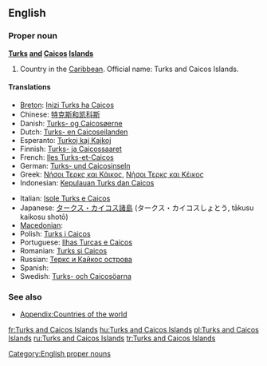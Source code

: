 ==English==

===Proper noun===
'''[[Turks]] [[and]] [[Caicos]] [[Island]]s'''

# Country in the [[Caribbean]].  Official name: Turks and Caicos Islands.

====Translations====
{{trans-top|country in the Caribbean}}
* [[Breton]]: [[Inizi Turks ha Caicos]]
* Chinese: [[特克斯和凯科斯]]
* Danish: [[Turks- og Caicosøerne]]
* Dutch: [[Turks- en Caicoseilanden]]
* Esperanto: [[Turkoj kaj Kajkoj]]
* Finnish: [[Turks- ja Caicossaaret]]
* French: [[Iles Turks-et-Caicos]]
* German: [[Turks- und Caicosinseln]]
* Greek: [[Νήσοι Τερκς και Κάικος]], [[Νήσοι Τερκς και Κέικος]]
* Indonesian: [[Kepulauan Turks dan Caicos]]
{{trans-mid}}
* Italian: [[Isole Turks e Caicos]]
* Japanese: [[タークス・カイコス諸島]] (タークス・カイコスしょとう, tākusu kaikosu shotō)
* [[Macedonian]]: {{t|mk|Туркс и Кајкос|tr=Túrks i Kájkos}}
* Polish: [[Turks i Caicos]]
* Portuguese: [[Ilhas Turcas e Caicos]]
* Romanian: [[Turks şi Caicos]]
* Russian: [[Теркс и Кайкос острова]]
* Spanish: {{t+|es|Islas Turcas y Caicos}}
* Swedish: [[Turks- och Caicosöarna]]
{{trans-bottom}}

===See also===
* [[Appendix:Countries of the world]]

[[Category:English proper nouns]]

[[fr:Turks and Caicos Islands]]
[[hu:Turks and Caicos Islands]]
[[pl:Turks and Caicos Islands]]
[[ru:Turks and Caicos Islands]]
[[tr:Turks and Caicos Islands]]